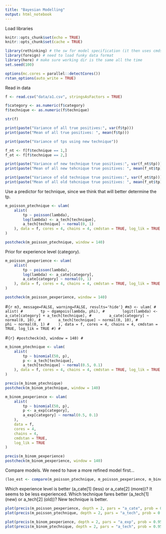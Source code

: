 ```yaml
---
title: "Bayesian Modelling"
output: html_notebook
---
```

Load libraries

```r
knitr::opts_chunk$set(echo = TRUE)
knitr::opts_chunk$set(cache = TRUE)

library(rethinking) # the sw for model specification (it then uses cmdstan)
library(foreign) # need to load funky data format
library(here) # make sure working dir is the same all the time
set.seed(100)

options(mc.cores = parallel::detectCores())
rstan_options(auto_write = TRUE)
```

Read in data

```r
f <- read.csv("data/a1.csv", stringsAsFactors = TRUE)

f$category <- as.numeric(f$category)
f$technique <- as.numeric(f$technique)

str(f)
```

```r
print(paste("Variance of all true positives:", var(f$tp)))
print(paste("Mean of all true positives: ", mean(f$tp)))

print(paste("Variance of tps using new technique"))

f_nt <- f[f$technique == 1,]
f_ot <- f[f$technique == 2,]

print(paste("Variance of new technique true positives:", var(f_nt$tp)))
print(paste("Mean of all new tehcnique true positives: ", mean(f_nt$tp)))

print(paste("Variance of old technique true positives:", var(f_ot$tp)))
print(paste("Mean of all old tehcnique true positives: ", mean(f_ot$tp)))
```

Use a predictor for technique, since we think that will better determine the tp.

```r
m_poisson_ptechnique <- ulam(
    alist(
        tp ~ poisson(lambda),
        log(lambda) <- a_tech[technique],
        a_tech[technique] ~ normal(0, 1)
    ), data = f, cores = 4, chains = 4, cmdstan = TRUE, log_lik = TRUE
)
```
```r
postcheck(m_poisson_ptechnique, window = 140)
```

Prior for experience level (category).

```r
m_poisson_pexperience <- ulam(
    alist(
        tp ~ poisson(lambda),
        log(lambda) <- a_cate[category],
        a_cate[category] ~ normal(0, 1)
    ), data = f, cores = 4, chains = 4, cmdstan = TRUE, log_lik = TRUE
)
```


```r
postcheck(m_poisson_pexperience, window = 140)
```

#```{r m3, message=FALSE, warning=FALSE, results='hide'}
#m3 <- ulam(
#    alist(
#        tp ~ dgampois(lambda, phi),
#        logit(lambda) <- a_cate[category] + a_tech[technique],
#        a_cate[category] ~ normal(0, 10),
#        a_tech[technique] ~ normal(0, 10),
#        phi ~ normal(0, 1)
#    ), data = f, cores = 4, chains = 4, cmdstan = TRUE, log_lik = TRUE
#)
#```

#```{r}
#postcheck(m3, window = 140)
#```

```r
m_binom_ptechnique <- ulam(
    alist(
        tp ~ binomial(50, p),
        p <- a_tech[technique],
        a_tech[technique] ~ normal(0.5, 0.1)
    ), data = f, cores = 4, chains = 4, cmdstan = TRUE, log_lik = TRUE
)
```

```R
precis(m_binom_ptechnique)
postcheck(m_binom_ptechnique, window = 140)
```

```r
m_binom_pexperience <- ulam(
    alist(
        tp ~ binomial(50, p),
        p <- a_exp[category],
        a_exp[category] ~ normal(0.5, 0.1)
    ), 
    data = f, 
    cores = 4, 
    chains = 4, 
    cmdstan = TRUE, 
    log_lik = TRUE
)
```

```R
precis(m_binom_pexperience)
postcheck(m_binom_pexperience, window = 140)
```



Compare models. We need to have a more refined model first...
```r
(loo_est <- compare(m_poisson_ptechnique, m_poisson_pexperience, m_binom_ptechnique, m_binom_pexperience, func=LOO))
```

Which experience level is better (a_cate[1] (less) or a_cate[2] (more))? It seems to be less experienced.
Which technique fares better (a_tech[1] (new) or a_tech[2] (old))? New technique is better.

```r
plot(precis(m_poisson_pexperience, depth = 2, pars = "a_cate", prob = 0.95))
plot(precis(m_poisson_ptechnique, depth = 2, pars = "a_tech", prob = 0.95))

plot(precis(m_binom_pexperience, depth = 2, pars = "a_exp", prob = 0.95))
plot(precis(m_binom_ptechnique, depth = 2, pars = "a_tech", prob = 0.95))
```
